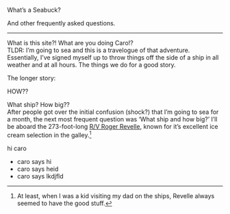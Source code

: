 [What's a Seabuck?]{.headers}

[And other frequently asked questions.]{.subheaders}

----

::: {.div .bodyfont}
[What is this site?! What are you doing Caro!?]{.subheaders} </br>
TLDR: I'm going to sea and this is a travelogue of that adventure. Essentially, I've signed myself up to throw things off the side of a ship in all weather and at all hours. The things we do for a good story.

The longer story: 


HOW??


[What ship? How big??]{.subheaders}</br>
After people got over the initial confusion (shock?) that I'm going to sea for a month, the next most frequent question was 'What ship and how big?' I'll be aboard the 273-foot-long [R/V Roger Revelle](https://scripps.ucsd.edu/ships/revelle), known for it's excellent ice cream selection in the galley.^[At least, when I was a kid visiting my dad on the ships, Revelle always seemed to have the good stuff.]




hi caro


- caro says hi
- caro says  heid
- caro says lkdjfld
:::

